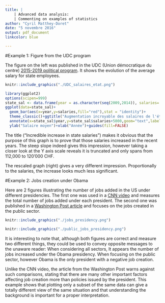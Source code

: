 ```yaml
---
title: |
    | Advanced data analysis: 
    | Commenting on examples of statistics
author: "Cyril Matthey-Doret"
date: "5 novembre 2016"
output: pdf_document
linkcolor: blue

---
```



#Example 1: Figure from the UDC program

The figure on the left was published in the UDC (Union démocratique du centre) [2015-2019 political program](http://www.udc-ne.ch/DIVERS/Programme_2015-2019.pdf). It shows the evolution of the average salary for state employees.

```r
knitr::include_graphics("./UDC_salaires_etat.png")

library(ggplot2)
options(scipen=999)
state_sal <- data.frame(year = as.character(seq(2009,2014)), salaries= c(113738, 115591, 117760, 119461, 120075, 121006))
ggplot(data=state_sal)+
  geom_bar(aes(x=year,y=salaries,fill="red"),stat = "identity")+
  theme_classic()+ggtitle("Augmentation incroyable des salaires de l'état")+
  annotate(x=state_sal$year,y=state_sal$salaries+5000,geom="text",label=paste0(state_sal$salaries,".-"))+
  ylab("Salaire moyen")+xlab("Année")+guides(fill=FALSE)

```

The title ("Incredible increase in state salaries") makes it obvious that the purpose of this graph is to prove that those salaries increased in the recent years. The steep slope indeed gives this impression, however taking a closer look at the Y axis scale reveals it is truncated and only spans from  112,000 to 120'000 CHF.

The rescaled graph (right) gives a very different impression. Proportionally to the salaries, the increase looks much less significant.


 
#Example 2: Jobs creation under Obama

Here are 2 figures illustrating the number of jobs added in the US under different presidencies. The first one was used in a [CNN video](http://money.cnn.com/video/news/economy/2016/11/04/obama-jobs-record.cnnmoney/index.html?iid=V_Top) and measures the total number of jobs added under each president. The second one was published in a [Washington Post article](https://www.washingtonpost.com/news/fact-checker/wp/2014/09/15/obamas-claim-that-businesses-are-in-the-longest-uninterrupted-stretch-of-job-creation/#comments) and focuses on the jobs created in the public sector. 




```r

knitr::include_graphics("./jobs_presidency.png")

```

```r
knitr::include_graphics("./public_jobs_presidency.png")

```

It is interesting to note that, although both figures are correct and measure two different things, they could be used to convey opposite messages to the unaware reader: When considering all sectors, It appears the number of jobs increased under the Obama presidency. When focusing on the public sector, however Obama is the only president with a negative job creation.

Unlike the CNN video, the article from the Washington Post warns against such comparisons, stating that there are many other important factors affecting job creation more than policies issued by the president. This example shows that plotting only a subset of the same data can give a totally different view of the same situation and that understanding the background is important for a proper interpretation.
